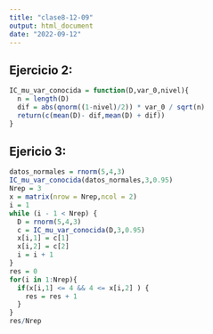 ```yaml
---
title: "clase8-12-09"
output: html_document
date: "2022-09-12"
---
```

## Ejercicio 2:
```r
IC_mu_var_conocida = function(D,var_0,nivel){
  n = length(D)
  dif = abs(qnorm((1-nivel)/2)) * var_0 / sqrt(n)
  return(c(mean(D)- dif,mean(D) + dif))
}
```

## Ejericio 3: 
```r
datos_normales = rnorm(5,4,3)
IC_mu_var_conocida(datos_normales,3,0.95)
Nrep = 3
x = matrix(nrow = Nrep,ncol = 2)
i = 1
while (i - 1 < Nrep) {
  D = rnorm(5,4,3)
  c = IC_mu_var_conocida(D,3,0.95)
  x[i,1] = c[1]
  x[i,2] = c[2]
  i = i + 1
}
res = 0
for(i in 1:Nrep){
  if(x[i,1] <= 4 && 4 <= x[i,2] ) {
    res = res + 1
  }
}
res/Nrep
```

